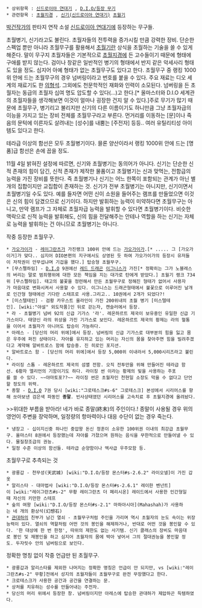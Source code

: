  * 상위항목 : [[신드로이아 연대기]] , [[D.I.O/등장 무기]]
 * 관련항목 : [[초월지경]] , [[신기(신드로이아 연대기)]] [[초월기(신드로이아 연대기)|초월기]]

[[박건]]작가의 판타지 연작 소설 [[신드로이아 연대기]]에 등장하는 무구들.

초월병기, 신기라고도 불린다. 초월자들의 전투력을 증가시킬 만큼 강력한 장비. 단순한 스펙업 뿐만 아니라 초월무구를 활용해서 [[초월기(신드로이아 연대기)|초월기]]란 상식을 초월하는 기술을 쓸 수 있게 해준다. 말이 무구지 초월자들은 기본적으로 [[초월지경]]에 든 고수들이기 때문에 형태에 구애를 받지 않는다. 검이나 창같은 일반적인 병기의 형태에서 반지 같은 악세사리 형태도 있을 정도. 심지어 아예 형태가 없는 초월무구도 있다고 한다. 초월무구 중 랭킹 1000위 안에 드는 초월무구의 경우 넘버링이라고 번호를 붙을 수 있다. 주요 재료는 디오 세계의 재료기도 한 [[의형석]]. 그외에도 천문학적인 재화와 인력이 소모된다. 넘버링을 든 초월자는 동급의 초월자 십여 명도 압도할 수 있다(…)고 한다.[* 올마스터와 D.I.O 세계관의 초월자들을 생각해보면 이것이 얼마나 굉장한 건지 알 수 있다.]주로 무기가 많기 때문에 초월무구, 병기리고 불리지만 신기의 다른 이름이기도 하니만큼 그냥 초월자급의 이능을 가지고 있는 장비 전체를 초월무구라고 부른다. 먼거리를 이동하는 [문]이나 죽음의 문턱에 이른자도 살려내는 [성수]를 내뿜는 [주전자] 등등.. 여러 유틸리티성 아이템도 있다고 한다.


테라급 이상의 함선은 모두 초월병기이다. 믈론 양산이라서 랭킹 1000위 안에 드는 [명품]급 함선은 손에 꼽을 정도.

11월 4일 밝혀진 설정에 따르면, 신기와 초월병기는 동의어가 아니다.
신기는 단순한 신적 존재의 힘이 담긴, 신적 존재가 제작한 물품이고 초월병기는 신과 맞먹는, 전함급의 능력을 가진 장비를 뜻한다. 즉 초월병기나 신기는 어느 한쪽이 포함되는 관계가 아닌 별개의 집합이지만 교집합이 존재하는 것. 신기가 전부 초월병기는 아니지만, 신기이면서 초월병기일 수도 있다. 예를 들자면 어떤 신이 소원을 들어주는 램프를 만들었으면 이것은 신의 힘이 담겼으므로 신기이다. 하지만 발휘하는 능력이 미약하다면 초월무구는 아니고, 만약 램프가 그 자체로 초월자급 능력을 발휘할 수 있다면 초월병기이다. 
비슷한 맥락으로 신적 능력을 발휘해도, 신의 힘을 전달해주는 안테나 역할을 하는 신기는 자체로 능력을 발휘하는 건 아니므로 초월병기는 아니다.

작중 등장한 초월무구.

 * [[가오가이가]] - [[레이그란츠]]가 가진랭크 100위 안에 드는 [[가오가이가]].[* ..... 그 [가오가이거]가 맞다.. 심지어 DIO본편의 지구에서도 상영된 듯 하여 가오가이가의 등장시 유저들이 저작권이 안무섭냐며 기겁을 했다.] 탑승형 초월무구. 
 * [무스펠하임] - [[D.I.O]] 9권에선 [[레드 드래곤]] [[이그니스]]가 가진[* 정확히는 그가 노블레스의 버리는 말로 범죄행위에 대한 모든 책임을 지는 대가로 탄에게 받았다.] 초월기 랭크 734위 [무스펠하임]. 태고의 불꽃을 정련해서 만든 초월무구로 정해진 형태가 없어서 사용자가 마음대로 변화시켜서 사용할 수 있다. 이그니스는 드래곤형태에서 불꽃으로 이루어진 날개로 인간형 형태에선 기다란 스태프로 사용.그리고.. 10권에서 2개가 되었다?!
 * [미스텔테인] - 검황 카우스트 울라인이 가진 200위내의 초월 병기 [미스텔테인]. [wiki:"야설" 외도작품]인 뒤로 걷는자, 캔슬러에서 등장.
 * 라 - 초월병기 넘버 92의 신급 기가스 '라'. 레온하르트 제국이 보유중인 유일한 신급 기가스이다. 태양신 라의 위상을 가진 기가스로 보인다. 레온하르트 제국의 황제는 라의 혈통을 이어서 초월자가 아니어도 탑승이 가능하다.
 * 아레스 - [당신의 머리 위에]에서 등장. 넘버링의 신급 기가스로 대부분의 힘을 잃고 몸은 우주에 퍼진 상태이다. 자아를 유지하고 있는 머리는 자신의 몸을 찾아주면 힘을 빌려주겠다고 계약해 알바트로스 함에 탑승중. 진 히로인 포지션.
 * 알바트로스 함 - [당신의 머리 위에]에서 등장 5,000위 이내라서 5,000시리즈라고 불린다.
 * 라이징 스톰 - 레온하르트 제국의 섬멸 전함. 오직 전투만을 위해 만들어진 테라급 함선. 6황자 엘리언의 기함이기도 하다. 라이징 썬 이라는 황제의 빛을 사용하는 주포를 쓸 수 있다. ~~야마토포??~~ 라이징 썬은 초월자인 천현일 소장도 막을 수 없다고 단언할 정도의 위력.
 * 종말 - [[D.I.O]] 7권 당시 [wiki:"그로테스크#s-6" 그로테스크] 본성에서 시리어스를 향해 쏘아보낸 검은색 파동인 '''종말'''. 빈사상태였던 시리어스를 고속치료 후 초월지경에 올려놨다.
>>위대한 부름을 받아라! 네가 바로 종말(終末)의 주인이다.!
종말이 사용될 경우 위의 영언이 주변을 장악하며, 일정량의 항마력이나 대응 수단이 없는 경우 죽는다.
 * 냉장고 - 십이지신중 하나인 중압왕 돈신 정훈이 소유한 100위권 이내의 최강급 초월무구. 올마스터 8권에서 등장했는데 자아를 가졌으며 원하는 음식을 무한적으로 만들어낼 수 있다. 물질창조급의 권능. 
 * 일정 수준 이상의 함선들. 테라급 순양함이나 엑사급 우주모함 등. 



초월무구로 추측되는 것

 * 광룡갑 - 천무성(天武城) [wiki:"D.I.O/등장 몬스터#s-2.6.2" 라이오넬]이 가진 갑옷
 * 알리스타 - 대마법사 [wiki:"D.I.O/등장 몬스터#s-2.6.1" 레이한 벤넌트]이 [wiki:"레이그란츠#s-2" 무황 레이그란츠 더 페리시온] 레이드에서 사용한 인간형일때 자신의 키만한 스테프
 * 숲의 여왕 [wiki:"D.I.O/등장 몬스터#s-2.1" 마하아시아](Mahashah)가 사용하는 네 개의 환상석(幻想石)
 * [[관대하]]의 친부가 남긴 열쇠 - 초월무구처럼 주인을 가리며 역시 초월자의 눈도 속이는 위장능력이 있다. 열쇠의 역할처럼 어떤 것의 봉인을 해제하거나, 반대로 어떤 것을 봉인할 수 있다. '한 대상에 한 번 한정', 따위의 제한도 없는 사기템. 신기 클래스의 장비도 마음대로 봉인 및 재봉인을 하고 심지어 초월자의 몸에 박아 넣어서 그의 절대권능을 봉인할 정도. 두자릿수 안의 넘버링으로 보인다.

 
정확한 명칭 없이 작중 언급만 된 초월무구. 

 * 광룡갑과 알리스타를 제외한 나머지는 정확한 명칭은 언급이 안 되지만, vs [wiki:"레이그란츠#s-2" 무황]전에서 성지의 초월자들이 초월무구로 완전 무장했다고 한다. 
 * 크로테스크가 사용한 공간과 공간을 연결하는 문. 
 * 상처를 치유하는 성수를 만들어내는 주전자. 
 * 당신의 머리 위에서 등장한 창. 넘버링이지만 아레스에 탑승한 관대하가 제압하곤 득템하였다.
